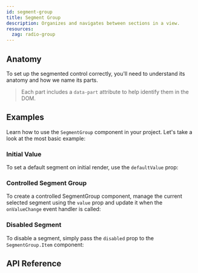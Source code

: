 ```yaml
---
id: segment-group
title: Segment Group
description: Organizes and navigates between sections in a view.
resources:
  zag: radio-group
---
```



<ComponentPreview />

## Anatomy

To set up the segmented control correctly, you'll need to understand its anatomy
and how we name its parts.

> Each part includes a `data-part` attribute to help identify them in the DOM.

<Anatomy id="segmented-control" />

## Examples

Learn how to use the `SegmentGroup` component in your project. Let's take a look
at the most basic example:

<Story id="Basic" />

### Initial Value

To set a default segment on initial render, use the `defaultValue` prop:

<Story id="InitialValue" />

### Controlled Segment Group

To create a controlled SegmentGroup component, manage the current selected
segment using the `value` prop and update it when the `onValueChange` event
handler is called:

<Story id="Controlled" />

### Disabled Segment

To disable a segment, simply pass the `disabled` prop to the `SegmentGroup.Item`
component:

<Story id="Disabled" />

## API Reference

<ComponentTypes />
